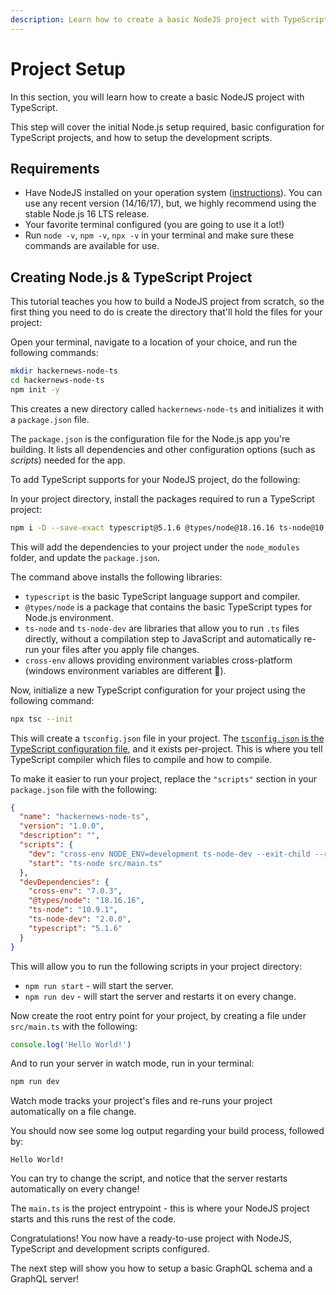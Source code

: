 ```yaml
---
description: Learn how to create a basic NodeJS project with TypeScript.
---
```



# Project Setup

In this section, you will learn how to create a basic NodeJS project with TypeScript.

This step will cover the initial Node.js setup required, basic configuration for TypeScript
projects, and how to setup the development scripts.

## Requirements

- Have NodeJS installed on your operation system
  ([instructions](https://nodejs.org/en/download/package-manager)). You can use any recent version
  (14/16/17), but, we highly recommend using the stable Node.js 16 LTS release.
- Your favorite terminal configured (you are going to use it a lot!)
- Run `node -v`, `npm -v`, `npx -v` in your terminal and make sure these commands are available for
  use.

## Creating Node.js & TypeScript Project

This tutorial teaches you how to build a NodeJS project from scratch, so the first thing you need to
do is create the directory that'll hold the files for your project:

Open your terminal, navigate to a location of your choice, and run the following commands:

```sh
mkdir hackernews-node-ts
cd hackernews-node-ts
npm init -y
```

This creates a new directory called `hackernews-node-ts` and initializes it with a `package.json`
file.

The `package.json` is the configuration file for the Node.js app you're building. It lists all
dependencies and other configuration options (such as _scripts_) needed for the app.

To add TypeScript supports for your NodeJS project, do the following:

In your project directory, install the packages required to run a TypeScript project:

```sh npm2yarn
npm i -D --save-exact typescript@5.1.6 @types/node@18.16.16 ts-node@10.9.1 ts-node-dev@2.0.0 cross-env@7.0.3
```

This will add the dependencies to your project under the `node_modules` folder, and update the
`package.json`.

The command above installs the following libraries:

- `typescript` is the basic TypeScript language support and compiler.
- `@types/node` is a package that contains the basic TypeScript types for Node.js environment.
- `ts-node` and `ts-node-dev` are libraries that allow you to run `.ts` files directly, without a
  compilation step to JavaScript and automatically re-run your files after you apply file changes.
- `cross-env` allows providing environment variables cross-platform (windows environment variables
  are different 🤷).

Now, initialize a new TypeScript configuration for your project using the following command:

```sh
npx tsc --init
```

This will create a `tsconfig.json` file in your project. The
[`tsconfig.json` is the TypeScript configuration file](https://typescriptlang.org/docs/handbook/tsconfig-json.html),
and it exists per-project. This is where you tell TypeScript compiler which files to compile and how
to compile.

To make it easier to run your project, replace the `"scripts"` section in your `package.json` file
with the following:

```json filename="package.json" {6-7}
{
  "name": "hackernews-node-ts",
  "version": "1.0.0",
  "description": "",
  "scripts": {
    "dev": "cross-env NODE_ENV=development ts-node-dev --exit-child --respawn src/main.ts",
    "start": "ts-node src/main.ts"
  },
  "devDependencies": {
    "cross-env": "7.0.3",
    "@types/node": "18.16.16",
    "ts-node": "10.9.1",
    "ts-node-dev": "2.0.0",
    "typescript": "5.1.6"
  }
}
```

This will allow you to run the following scripts in your project directory:

- `npm run start` - will start the server.
- `npm run dev` - will start the server and restarts it on every change.

Now create the root entry point for your project, by creating a file under `src/main.ts` with the
following:

```ts filename="src/main.ts"
console.log('Hello World!')
```

And to run your server in watch mode, run in your terminal:

```sh
npm run dev
```

<Callout>
  Watch mode tracks your project's files and re-runs your project automatically on a file change.
</Callout>

You should now see some log output regarding your build process, followed by:

```text
Hello World!
```

<Callout>
  You can try to change the script, and notice that the server restarts automatically on every
  change!
</Callout>

The `main.ts` is the project entrypoint - this is where your NodeJS project starts and this runs the
rest of the code.

Congratulations! You now have a ready-to-use project with NodeJS, TypeScript and development scripts
configured.

The next step will show you how to setup a basic GraphQL schema and a GraphQL server!
